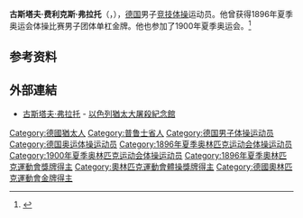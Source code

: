 {{NoteTA|G1=Sports}}
'''古斯塔夫·费利克斯·弗拉托'''（{{lang-de|Gustav Felix Flatow}}，{{bd|1875年|1月7日|1945年|1月29日}}），[[德国|德国]]男子[[竞技体操|竞技体操]]运动员。他曾获得1896年夏季奥运会体操比赛男子团体单杠金牌。他也参加了1900年夏季奥运会。<ref>{{Cite web|title=Gustav Felix FLATOW|url=https://www.olympic.org/gustav-felix-flatow|accessdate=2021-03-26|work=International Olympic Committee|archive-date=2016-10-07|archive-url=https://web.archive.org/web/20161007165111/https://www.olympic.org/gustav-felix-flatow|dead-url=no}}</ref>

== 参考资料 ==
{{reflist}}

==外部連結==
* [https://www.yadvashem.org/yv/en/exhibitions/sport/gustav-and-alfred-flatow.asp 古斯塔夫·弗拉托] {{Wayback|url=https://www.yadvashem.org/yv/en/exhibitions/sport/gustav-and-alfred-flatow.asp |date=20211007082240 }} - [[以色列猶太大屠殺紀念館|以色列猶太大屠殺紀念館]] {{en}}

{{Authority control}}
{{DEFAULTSORT:Flatow, Gustav}}
[[Category:德國猶太人|Category:德國猶太人]]
[[Category:普鲁士省人|Category:普鲁士省人]]
[[Category:德国男子体操运动员|Category:德国男子体操运动员]]
[[Category:德国奥运体操运动员|Category:德国奥运体操运动员]]
[[Category:1896年夏季奥林匹克运动会体操运动员|Category:1896年夏季奥林匹克运动会体操运动员]]
[[Category:1900年夏季奥林匹克运动会体操运动员|Category:1900年夏季奥林匹克运动会体操运动员]]
[[Category:1896年夏季奧林匹克運動會獎牌得主|Category:1896年夏季奧林匹克運動會獎牌得主]]
[[Category:奧林匹克運動會體操獎牌得主|Category:奧林匹克運動會體操獎牌得主]]
[[Category:德國奧林匹克運動會金牌得主|Category:德國奧林匹克運動會金牌得主]]